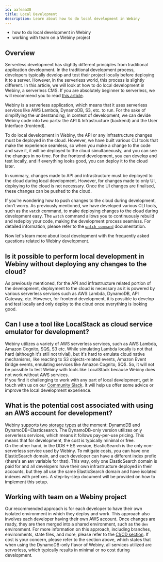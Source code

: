 ```yaml
---
id: aafeaa38
title: Local Development
description: Learn about how to do local development in Webiny
---
```



<Alert type="success" title="What you'll learn">

- how to do local development in Webiny
- working with team on a Webiny project

</Alert>

## Overview

Serverless development has slightly different principles from traditional application development. In the traditional development process, developers typically develop and test their project locally before deploying it to a server. However, in the serverless world, this process is slightly different. In this article, we will look at how to do local development in Webiny, a serverless CMS.
If you are absolutely beginner to serverless, we will recommend you to read [this article](https://www.webiny.com/knowledge-base/serverless).

Webiny is a serverless application, which means that it uses serverless services like AWS Lambda, DynamoDB, S3, etc. to run. For the sake of simplifying the understanding, in context of development, we can devide Webiny code into two parts: the API & Infrastructure (backend) and the User Interface (frontend).

To do local development in Webiny, the API or any infrastructure changes must be deployed in the cloud. However, we have built various CLI tools that make the experience seamless, so when you make a change to the code and save it, it will be deployed to the cloud simultaneously, and you can see the changes in no time. For the frontend development, you can develop and test locally, and if everything looks good, you can deploy it to the cloud later.

In summary, changes made to API and infrastructure must be deployed to the cloud during local development. However, for changes made to only UI, deploying to the cloud is not necessary. Once the UI changes are finalised, these changes can be pushed to the cloud.

If you're wondering how to push changes to the cloud during development, don't worry. As previously mentioned, we have developed various CLI tools, such as the `watch` command, to make deploying changes to the cloud during development easy. The `watch` command allows you to continuously rebuild and redeploy your code, making the development process seamless.
For detailed information, please refer to the [`watch command`](/docs/core-development-concepts/basics/watch-command) documentation.

Now let's learn more about local development with the frequently asked questions related to Webiny development.

## Is it possible to perform local development in Webiny without deploying any changes to the cloud?

As previously mentioned, for the API and infrastructure related portion of the development, deployment to the cloud is necessary as it is powered by various serverless services such as AWS Lambda, DynamoDB, API Gateway, etc. However, for frontend development, it is possible to develop and test locally and only deploy to the cloud once everything is looking good.

## Can I use a tool like LocalStack as cloud service emulator for development?

Webiny utilizes a variety of AWS serverless services, such as AWS Lambda, Amazon Cognito, SQS, S3 etc.
While simulating Lambda locally is not that hard (although it's still not trivial),
but it's hard to emulate cloud native mechanisms, like reacting to S3 objects-related events,
Amazon Event Bridge events, emulating services like Amazon Cognito, SQS. So, it will not be possible to test Webiny with tools like LocalStack because Webiny does not work without AWS services.  
If you find it challenging to work with any part of local development, get in touch with us on our [Community Slack](https://www.webiny.com/slack). It will help us offer some advice or improve the local development experience.

## What is the potential cost associated with using an AWS account for development?

Webiny supports [two storage types](/docs/get-started/install-webiny#pick-your-database) at the moment: DynamoDB and DynamoDB+Elasticsearch. The DynamoDB-only version utilizes only serverless services, which means it follows pay-per-use pricing. This means that for development, the cost is typically minimal or free.  
On the other hand, in the DDB + ES version, ElasticSearch is the only non-serverless service used by Webiny. To mitigate costs, you can have one ElasticSearch domain, and each developer can have a different index prefix (there's an `ENV` variable for that). This way, only one ElasticSearch domain is paid for and all developers have their own infrastructure deployed in their accounts, but they all use the same ElasticSearch domain and have isolated indexes with prefixes. A step-by-step document will be provided on how to implement this setup.

## Working with team on a Webiny project

Our recommended approach is for each developer to have their own isolated environment in which they deploy and work. This approach also involves each developer having their own AWS account. Once changes are ready, they are then merged into a shared environment, such as the `dev` environment. For more information on this approach, including branches, environments, state files, and more, please refer to the [CI/CD section](/docs/{version}/core-development-concepts/ci-cd/introduction). If cost is your concern, please refer to the section above, which states that when using the DynamoDB-only flavor of Webiny, all services utilized are serverless, which typically results in minimal or no cost during development.
